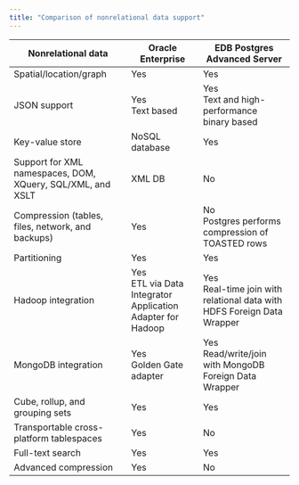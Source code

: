 ```yaml
---
title: "Comparison of nonrelational data support"
--- 
```



| Nonrelational data        | Oracle Enterprise            | EDB Postgres Advanced Server  |
|----------------------------|------------------------------|-------------------------------|
| Spatial/location/graph     | Yes                          | Yes                           |
| JSON support               | Yes <br/> Text based         | Yes <br/> Text and high-performance binary based |
| Key-value store            | NoSQL database               | Yes                           |
| Support for XML namespaces, DOM, XQuery, SQL/XML, and XSLT | XML DB                        | No                            |
| Compression (tables, files, network, and backups) | Yes   | No <br/> Postgres performs compression of TOASTED rows |
| Partitioning                       | Yes                  | Yes                           |
| Hadoop integration         | Yes <br/> ETL via Data Integrator Application Adapter for Hadoop | Yes <br/> Real-time join with relational data with HDFS Foreign Data Wrapper |
| MongoDB integration        | Yes <br/> Golden Gate adapter     | Yes <br/> Read/write/join with MongoDB Foreign Data Wrapper |
| Cube, rollup, and grouping sets | Yes                     | Yes                            | 
| Transportable cross-platform tablespaces | Yes            | No                             |
| Full-text search           | Yes                          | Yes                            |
| Advanced compression       | Yes                          | No                             |
